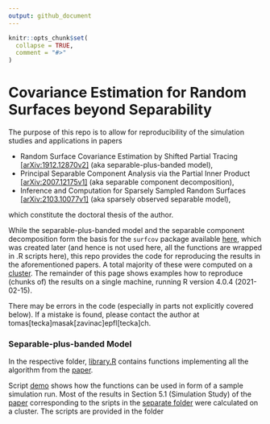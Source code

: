 ```yaml
---
output: github_document
---
```


<!-- README.md is generated from README.Rmd. Please edit that file -->

```r
knitr::opts_chunk$set(
  collapse = TRUE,
  comment = "#>"
)
```

# Covariance Estimation for Random Surfaces beyond Separability

<!-- badges: start -->
<!-- badges: end -->

The purpose of this repo is to allow for reproducibility of the simulation studies and applications in papers

* Random Surface Covariance Estimation by Shifted Partial Tracing
[[arXiv:1912.12870v2]](https://arxiv.org/abs/1912.12870) (aka separable-plus-banded model),
* Principal Separable Component Analysis via the Partial Inner Product
[[arXiv:2007.12175v1]](https://arxiv.org/abs/2007.12175) (aka separable component decomposition),
* Inference and Computation for Sparsely Sampled Random Surfaces
[[arXiv:2103.10077v1]](https://arxiv.org/abs/2103.10077) (aka sparsely observed separable model),

which constitute the doctoral thesis of the author.

While the separable-plus-banded model and the separable component decomposition form the basis for the
`surfcov` package available [here](https://github.com/TMasak/surfcov), which was created later (and hence
is not used here, all the functions are wrapped in .R scripts here), this
repo provides the code for reproducing the results in the aforementioned papers. A total majority of
these were computed on a [cluster](https://www.epfl.ch/research/facilities/scitas/). The remainder of this
page shows examples how to reproduce (chunks of) the results on a single machine, running
R version 4.0.4 (2021-02-15).

There may be errors in the code (especially in parts not explicitly covered below). If a mistake is
found, please contact the author at tomas[tecka]masak[zavinac]epfl[tecka]ch.

### Separable-plus-banded Model

In the respective folder, [library.R](separable_plus_banded_model/library.R) contains functions implementing
all the algorithm from the [paper](https://arxiv.org/abs/1912.12870).

Script [demo](separable_plus_banded_model/demo.R) shows how the functions can be used in form of a sample
simulation run. Most of the results in Section 5.1 (Simulation Study) of the [paper](https://arxiv.org/abs/1912.12870)
corresponding to the sripts in the [separate folder](separable_plus_banded_model/scripts) were calculated on a cluster. The scripts are provided in the folder 


